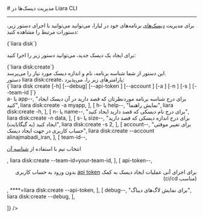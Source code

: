 

<Layout>
<Head>
<title>مستندات مدیریت دیسک‌ها با Liara CLI - لیارا</title>
<meta property="og:title" content="مستندات خدمات رایانش ابری لیارا" />
<meta property="og:description" content="مستندات مربوط به نحوه مدیریت دیسک‌ها در رابط کاربری خط فرمان لیارا"  />
<meta property="og:image" content="https://files.liara.ir/liara/logos/liara-poster.jpg" />
</Head>
# مدیریت دیسک‌ها در Liara CLI
<hr className="mb-2" />

برای مدیریت <a href="/paas/disks/about" className="text-[#2196f3] ">دیسک‌های</a> برنامه‌های خود در لیارا، می‌توانید 
می‌توانید با اجرای دستور زیر، دستورات مرتبط را مشاهده کنید:

<div className="h-2" />
<div dir="ltr">
<Highlight className='bash'>
{`liara disk`}
</Highlight>
</div>
<div className="h-2" />
<Asciinema id="manage-disks-cli" />

برای ایجاد یک دیسک جدید، می‌توانید دستور زیر را اجرا کنید:

<div className="h-2" />
<div dir="ltr">
<Highlight className='bash'>
{`liara disk:create`}
</Highlight>
</div>
<div className="h-2" />
<Asciinema id="create-new-disk" />
این دستور از شما شناسه برنامه، نام و اندازه دیسک مورد نیاز را می‌پرسد.



<Section id="command-parameters" title="پارامترهای دستور" />
دستور <Important>liara disk:create</Important>، پارامترهای زیر را، می‌پذیرد:

<div className="h-2" />
<div dir="ltr">
<Highlight className='bash'>
{`liara disk create [-h] [--debug] [--api-token <value>]  [--account <value>] [-a <value>] [-n <value>] [-s <value>] [--team-id <value>]`}
</Highlight>
</div>

<div className="h-2" />
<Table headers={[
  "پارامتر",
  "توضیحات",
  "مثال",
]} data={[
  [
    <Important>a- یا app--</Important>,
    "برای درج شناسه برنامه موردنظرتان که قصد دارید در آن دیسک ایجاد کنید",
    <Important>liara disk:create -a myapp</Important>,
  ],
  [
    <Important>h- یا help--</Important>,
    "نمایش راهنما",
    <Important>liara disk:create -h</Important>,
  ],
  [
    <Important>n- یا name--</Important>,
    "برای درج نام دیسکی که قصد دارید ایجاد کنید",
    <Important>liara disk:create -n data</Important>,
  ],
  [
    <Important>s- یا size--</Important>,
    "برای درج اندازه دیسکی که قصد دارید ایجاد کنید (به گیگابایت)",
    <Important>liara disk:create -s 2</Important>,
  ],
  [
    <Important>account--</Important>,
    "برای تغییر موقتی حساب کاربری در جهت ایجاد دیسک",
    <Important>liara disk:create --account alinajmabadi_iran</Important>,
  ],
   [
    <Important>team-id--</Important>,
    <p>انتخاب تیم با استفاده از <a href="/references/api/about/#team-id" className="text-[#2196f3]">شناسه آن</a></p>,
    <Important>liara disk:create --team-id=your-team-id</Important>,
  ],
  [
    <Important>api-token--</Important>,
    <div dir="rtl">
    <p> برای اجرای آنی عملیات ایجاد دیسک به کمک <a href="/references/api/about" className="text-[#2196f3] ">api token</a> بدون ورود به حساب کاربری (مناسب ci/cd)</p>
    </div>,
    <Important>****=liara disk:create --api-token</Important>,
  ],
  [
    <Important>debug--</Important>,
    "برای نمایش لاگ‌های دیباگ",
    <Important>liara disk:create --debug</Important>,
  ],

]} />
<div className="h-3" />

</Layout>